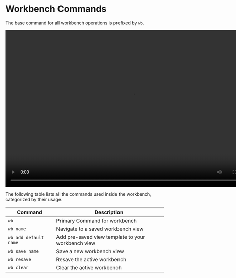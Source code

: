 # Workbench Commands

The base command for all workbench operations is prefixed by `wb`.

<video width="800" height="500" autoPlay loop>
  <source
    src="https://assets.pandaterminal.com/documentation_clips/wb_commands.mov"
    type="video/mp4"
  ></source>
</video>

The following table lists all the commands used inside the workbench, categorized by their usage.

| Command               | Description                                        |
| --------------------- | -------------------------------------------------- |
| `wb`                  | Primary Command for workbench                      |
| `wb name`             | Navigate to a saved workbench view                 |
| `wb add default name` | Add pre-saved view template to your workbench view |
| `wb save name`        | Save a new workbench view                          |
| `wb resave`           | Resave the active workbench                        |
| `wb clear`            | Clear the active workbench                         |
